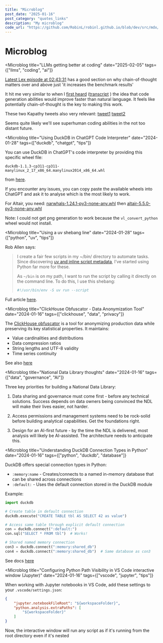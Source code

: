 ```yaml
---
title: "Microblog"
post_date: "2025-01-16"
post_category: "quotes_links"
description: "My microblog"
code_url: "https://github.com/RobinL/robinl.github.io/blob/dev/src/mdx/microblog.mdx"
---
```




# Microblog


<Microblog
    title="LLMs getting better at coding"
    date="2025-02-05"
    tags={["llms", "coding", "ai"]}
>

[Latest Lex episode at 02:43:31](https://lexfridman.com/deepseek-dylan-patel-nathan-lambert-transcript/#:~:text=It%E2%80%99s%20even%20less%20prevalent) has a good section on why chain-of-thought matters over and above just 'it increases the benchmark results'

It hit me very similar to when I [first heard](https://youtu.be/U5OD8MjYnOM?si=J9rACnXmZH2HDC9R&t=6055) ([transcript](https://v1.transcript.lol/read/youtube/%40lexfridman/6522f348033150beacd16e2a?part=1#:~:text=And%20I%20think%20there%27s%20a%20lot%20of%20fundamental%20questions) ) the idea that code generation abilities would improve faster than natural language.  It feels like potentially chain-of-thought is the key to making this work.

These two Kapathy tweets also very relevant:
[tweet1](https://x.com/karpathy/status/1883941452738355376) [tweet2](https://x.com/karpathy/status/1885026028428681698)

Seems quite likely we'll see superhuman coding abilities in the not too distant future.

</Microblog>

<Microblog
    title="Using DuckDB in ChatGPT Code Interpreter"
    date="2024-01-28"
    tags={["duckdb", "chatgpt", "tips"]}
>
You can use DuckDB in ChatGPT's code interpreter by providing this specific wheel file:

`duckdb-1.1.3-cp311-cp311-manylinux_2_17_x86_64.manylinux2014_x86_64.whl`

from [here](https://pypi.org/project/duckdb/#files).

If you encounter any issues, you can copy paste the available wheels into ChatGPT and ask it to analyse which is the most likely to work.

For Altair, you need:
[narwhals-1.24.1-py3-none-any.whl](https://files.pythonhosted.org/packages/68/0e/882f7c0e073bf1f310dce159af6186826ca9b8ee7c170771c23e52a373dc/narwhals-1.24.1-py3-none-any.whl)
then
[altair-5.5.0-py3-none-any.whl](https://files.pythonhosted.org/packages/aa/f3/0b6ced594e51cc95d8c1fc1640d3623770d01e4969d29c0bd09945fafefa/altair-5.5.0-py3-none-any.whl)

Note: I could not get png generation to work because the `vl_convert_python` wheel would not install.
</Microblog>

<Microblog
    title="Using a uv shebang line"
    date="2024-01-28"
    tags={["python", "uv", "tips"]}
>
Rob Allen says:
> I create a fair few scripts in my ~/bin/ directory to automate tasks. Since discovering [uv and inline script metadata](https://akrabat.com/defining-python-dependencies-at-the-top-of-the-file/), I’ve started using Python far more for these.
>
>
> As `~/bin` is on my path, I want to run the script by calling it directly on the command line. To do this, I use this shebang:
>
> ```bash
> #!/usr/bin/env -S uv run --script
> ```
>


Full article [here](https://akrabat.com/using-uv-as-your-shebang-line/).
</Microblog>


<Microblog
    title="ClickHouse Obfuscator - Data Anonymization Tool"
    date="2024-01-16"
    tags={["clickhouse", "data", "privacy"]}
>
The [ClickHouse obfuscator](https://clickhouse.com/docs/en/operations/utilities/clickhouse-obfuscator) is a tool for anonymizing production data while preserving its key statistical properties. It maintains:

- Value cardinalities and distributions
- Data compression ratios
- String lengths and UTF-8 validity
- Time series continuity

See also [here](https://github.com/ClickHouse/ClickHouse/tree/master/programs/obfuscator)
</Microblog>


<Microblog
    title="National Data Library thoughts"
    date="2024-01-16"
    tags={["data", "governance", "AI"]}
>
Three key priorities for building a National Data Library:

1. Data sharing and governance must come first - before any technical solutions. Success depends on data owners being convinced the NDL will make their lives easier, not harder.

2. Access permissions and management systems need to be rock-solid before building analytical capabilities. Get the foundations right.

3. Design for an AI-first future - by the time the NDL is delivered, most analysis will likely be AI-assisted. The architecture needs to anticipate this.
</Microblog>

<Microblog
    title="Understanding DuckDB Connection Types in Python"
    date="2024-01-16"
    tags={["python", "duckdb", "database"]}
>
DuckDB offers special connection types in Python:

- `:memory:name` - Creates/connects to a named in-memory database that can be shared across connections
- `:default:` - Uses the default connection stored in the DuckDB module

Example:
```python
import duckdb

# Create table in default connection
duckdb.execute("CREATE TABLE tbl AS SELECT 42 as value")

# Access same table through explicit default connection
con = duckdb.connect(":default:")
con.sql("SELECT * FROM tbl")  # Works!

# Shared named memory connection
con3 = duckdb.connect(":memory:shared_db")
con4 = duckdb.connect(":memory:shared_db")  # Same database as con3
```

See docs [here](https://duckdb.org/docs/api/python/dbapi.html)
</Microblog>

<Microblog
    title="Configuring Python Path Visibility in VS Code interactive window (Jupyter)"
    date="2024-01-16"
    tags={["vscode", "jupyter", "tips"]}
>
When working with Jupyter notebooks in VS Code, add these settings to your `.vscode/settings.json`:
```json
{
    "jupyter.notebookFileRoot": "${workspaceFolder}",
    "python.analysis.extraPaths": [
        "${workspaceFolder}"
    ]
}
```

Now, the interactive window will run any script as if it's running from the root directory even if it's nested
</Microblog>

